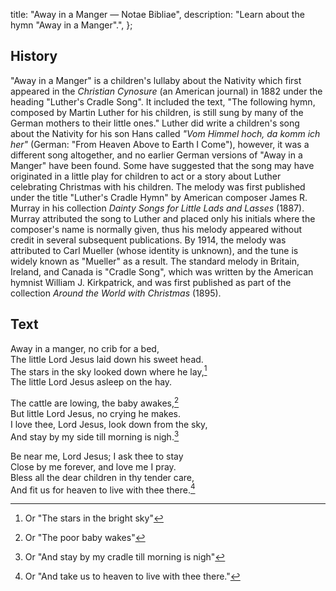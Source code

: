   title: "Away in a Manger — Notae Bibliae",
  description: "Learn about the hymn \"Away in a Manger\".",
};

<Initial text="Away in a Manger" />

## History

"Away in a Manger" is a children's lullaby about the Nativity which first appeared in the *Christian Cynosure* (an American journal) in 1882 under the heading "Luther's Cradle Song". It included the text, "The following hymn, composed by Martin Luther for his children, is still sung by many of the German mothers to their little ones." Luther did write a children's song about the Nativity for his son Hans called *"Vom Himmel hoch, da komm ich her"* (German: "From Heaven Above to Earth I Come"), however, it was a different song altogether, and no earlier German versions of "Away in a Manger" have been found. Some have suggested that the song may have originated in a little play for children to act or a story about Luther celebrating Christmas with his children. The melody was first published under the title "Luther's Cradle Hymn" by American composer James R. Murray in his collection *Dainty Songs for Little Lads and Lasses* (1887). Murray attributed the song to Luther and placed only his initials where the composer's name is normally given, thus his melody appeared without credit in several subsequent publications. By 1914, the melody was attributed to Carl Mueller (whose identity is unknown), and the tune is widely known as "Mueller" as a result. The standard melody in Britain, Ireland, and Canada is "Cradle Song", which was written by the American hymnist William J. Kirkpatrick, and was first published as part of the collection *Around the World with Christmas* (1895).

## Text

Away in a manger, no crib for a bed,<br/>
The little Lord Jesus laid down his sweet head.<br/>
The stars in the sky looked down where he lay,[^1]<br/>
The little Lord Jesus asleep on the hay.

The cattle are lowing, the baby awakes,[^2]<br/>
But little Lord Jesus, no crying he makes.<br/>
I love thee, Lord Jesus, look down from the sky,<br/>
And stay by my side till morning is nigh.[^3]

Be near me, Lord Jesus; I ask thee to stay<br/>
Close by me forever, and love me I pray.<br/>
Bless all the dear children in thy tender care,<br/>
And fit us for heaven to live with thee there.[^4]

[^1]: Or "The stars in the bright sky"
[^2]: Or "The poor baby wakes"
[^3]: Or "And stay by my cradle till morning is nigh"
[^4]: Or "And take us to heaven to live with thee there."
